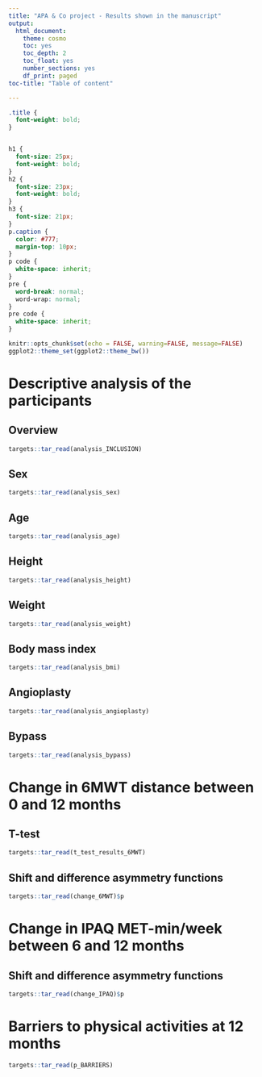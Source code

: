 ```yaml
---
title: "APA & Co project - Results shown in the manuscript"
output: 
  html_document:
    theme: cosmo
    toc: yes
    toc_depth: 2
    toc_float: yes
    number_sections: yes
    df_print: paged
toc-title: "Table of content"

---
```

```css
.title {
  font-weight: bold;
}


h1 {
  font-size: 25px;
  font-weight: bold;
}
h2 {
  font-size: 23px;
  font-weight: bold;
}
h3 {
  font-size: 21px;
}
p.caption {
  color: #777;
  margin-top: 10px;
}
p code {
  white-space: inherit;
}
pre {
  word-break: normal;
  word-wrap: normal;
}
pre code {
  white-space: inherit;
}
```

```r
knitr::opts_chunk$set(echo = FALSE, warning=FALSE, message=FALSE)
ggplot2::theme_set(ggplot2::theme_bw())
```

# Descriptive analysis of the participants
## Overview
```r
targets::tar_read(analysis_INCLUSION)
```

## Sex
```r
targets::tar_read(analysis_sex)
```

## Age
```r
targets::tar_read(analysis_age)
```

## Height
```r
targets::tar_read(analysis_height)
```

## Weight
```r
targets::tar_read(analysis_weight)
```

## Body mass index
```r
targets::tar_read(analysis_bmi)
```

## Angioplasty
```r
targets::tar_read(analysis_angioplasty)
```

## Bypass
```r
targets::tar_read(analysis_bypass)
```

# Change in 6MWT distance between 0 and 12 months
## T-test
```r
targets::tar_read(t_test_results_6MWT)
```

## Shift and difference asymmetry functions
```r
targets::tar_read(change_6MWT)$p
```

# Change in IPAQ MET-min/week between 6 and 12 months
## Shift and difference asymmetry functions
```r
targets::tar_read(change_IPAQ)$p
```

# Barriers to physical activities at 12 months
```r
targets::tar_read(p_BARRIERS)
```



